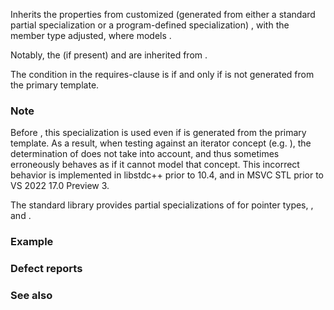 {{cpp/title|iterator_traits&lt;small&gt;&lt;std::counted_iterator&gt;&lt;/small&gt;}}
{{cpp/iterator/counted_iterator/navbar}}
{{dcl begin}}
{{dcl header|iterator}}
{{dcl|since=c++20|1=
template&lt; std::input_iterator I &gt;
    requires /* see below */
struct iterator_traits&lt;std::counted_iterator&lt;I&gt;&gt; : std::iterator_traits&lt;I&gt; {
    using pointer = std::conditional_t&lt;std::contiguous_iterator&lt;I&gt;,
                                       std::add_pointer_t&lt;std::iter_reference_t&lt;I&gt;&gt;,
                                       void&gt;;
};
}}
{{dcl end}}

Inherits the properties from customized (generated from either a standard partial specialization or a program-defined specialization) {{c|std::iterator_traits&lt;I&gt;}}, with the member type {{tt|pointer}} adjusted, where {{tt|I}} models {{lconcept|input_iterator}}.

Notably, the {{tt|iterator_concept}} (if present) and {{tt|iterator_category}} are inherited from {{c|std::iterator_traits&lt;I&gt;}}.

The condition in the requires-clause is {{c|true}} if and only if {{c|std::iterator_traits&lt;I&gt;}} is not generated from the primary template.

===Note===
Before {{wg21|P2259R1}}, this specialization is used even if {{c|std::iterator_traits&lt;I&gt;}} is generated from the primary template. As a result, when testing {{c|std::counted_iterator&lt;I&gt;}} against an iterator concept (e.g. {{lconcept|forward_iterator}}), the determination of {{c|/*ITER_CONCEPT*/}} does not take {{tt|I::iterator_concept}} into account, and thus {{c|std::counted_iterator&lt;I&gt;}} sometimes erroneously behaves as if it cannot model that concept. This incorrect behavior is implemented in libstdc++ prior to 10.4, and in MSVC STL prior to VS 2022 17.0 Preview 3.

The standard library provides partial specializations of {{lc|std::iterator_traits}} for pointer types, {{lc|std::counted_iterator}}, and {{lc|std::common_iterator}}.

===Example===
{{example
|code=
#include &lt;iterator&gt;
#include &lt;list&gt;
#include &lt;type_traits&gt;
#include &lt;vector&gt;

int main()
{
    std::vector v{1, 2, 3, 4};
    std::list l{1, 2, 3, 4};
    std::counted_iterator iv{v.begin(), 3};
    std::counted_iterator il{l.begin(), 3};
    static_assert(std::is_same&lt;int*, std::iterator_traits&lt;decltype(iv)&gt;::pointer&gt;());
    static_assert(std::is_same&lt;void, std::iterator_traits&lt;decltype(il)&gt;::pointer&gt;());
}
}}

===Defect reports===
{{dr list begin}}
{{dr list item|paper=P2259R1|std=C++20|before=there's no requires-clause&lt;br&gt;{{tt|pointer}} is unconditionally defined as {{tt|void}}|after=constraint added}}
{{dr list end}}

===See also===
{{dsc begin}}
{{cpp/iterator/dsc iterator_traits}}
{{dsc end}}

{{langlinks|de|es|fr|it|ja|pt|ru|zh}}